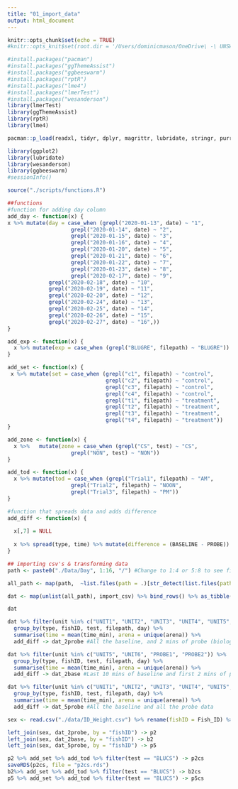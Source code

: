 ```yaml
---
title: "01_import_data"
output: html_document
---
```


```r
knitr::opts_chunk$set(echo = TRUE)
#knitr::opts_knit$set(root.dir = '/Users/dominicmason/OneDrive\ -\ UNSW/hons') #sets WD as project for all chunks - doesn't change directory for setup chunk

#install.packages("pacman")
#install.packages("ggThemeAssist")
#install.packages("ggbeeswarm")
#install.packages("rptR")
#install.packages("lme4")
#install.packages("lmerTest")
#install.packages("wesanderson")
library(lmerTest)
library(ggThemeAssist)
library(rptR)
library(lme4)

pacman::p_load(readxl, tidyr, dplyr, magrittr, lubridate, stringr, purrr)

library(ggplot2)
library(lubridate)
library(wesanderson)
library(ggbeeswarm)
#sessionInfo()
```

```r
source("./scripts/functions.R")
```

```r
##functions
#function for adding day column
add_day <- function(x) {
x %>% mutate(day = case_when (grepl("2020-01-13", date) ~ "1",
                    grepl("2020-01-14", date) ~ "2",
                    grepl("2020-01-15", date) ~ "3",
                    grepl("2020-01-16", date) ~ "4",
                    grepl("2020-01-20", date) ~ "5",
                    grepl("2020-01-21", date) ~ "6",
                    grepl("2020-01-22", date) ~ "7",
                    grepl("2020-01-23", date) ~ "8",
                    grepl("2020-02-17", date) ~ "9",
             grepl("2020-02-18", date) ~ "10",
             grepl("2020-02-19", date) ~ "11",
             grepl("2020-02-20", date) ~ "12",
             grepl("2020-02-24", date) ~ "13",
             grepl("2020-02-25", date) ~ "14",
             grepl("2020-02-26", date) ~ "15",
             grepl("2020-02-27", date) ~ "16",))
}

add_exp <- function(x) {
  x %>% mutate(exp = case_when (grepl("BLUGRE", filepath) ~ "BLUGRE"))
}

add_set <- function(x) {
 x %>% mutate(set = case_when (grepl("c1", filepath) ~ "control",
                               grepl("c2", filepath) ~ "control",
                               grepl("c3", filepath) ~ "control",
                               grepl("c4", filepath) ~ "control",
                               grepl("t1", filepath) ~ "treatment",
                               grepl("t2", filepath) ~ "treatment",
                               grepl("t3", filepath) ~ "treatment",
                               grepl("t4", filepath) ~ "treatment"))
}

add_zone <- function(x) {
  x %>%   mutate(zone = case_when (grepl("CS", test) ~ "CS",
                    grepl("NON", test) ~ "NON"))
}

add_tod <- function(x) {
  x %>% mutate(tod = case_when (grepl("Trial1", filepath) ~ "AM",
                    grepl("Trial2", filepath) ~ "NOON",
                    grepl("Trial3", filepath) ~ "PM")) 
}

#function that spreads data and adds difference
add_diff <- function(x) {
  
  x[,7] = NULL
  
  x %>% spread(type, time) %>% mutate(difference = (BASELINE - PROBE))
}

```

```r
## importing csv's & transforming data
path <- paste0("./Data/Day", 1:16, "/") #Change to 1:4 or 5:8 to see first and second half to go back to normal

all_path <- map(path,  ~list.files(path = .)[str_detect(list.files(path = .), ".csv")] ) %>% map2(.,path,~ paste0(.y, .x))

dat <- map(unlist(all_path), import_csv) %>% bind_rows() %>% as_tibble() %>% group_by(filepath, date, marking, type, test, unit, variable, arena) %>% summarise(total = sum(number), mean = mean(number)) %>% filter(variable == "ZONE_TIMERS") %>% group_by(type, marking, test, unit, filepath, date) %>% summarise(sum_time = sum(total), arena = unique(arena)) %>% arrange(filepath, marking, type, test) %>% mutate(time_min = if_else(type == "BASELINE", sum_time/5, sum_time/1)) %>% add_day %>% add_exp %>% add_zone %>% add_tod %>% add_set %>% mutate(day = as.numeric(day)) %>% rename(fishID = marking)

dat
```

```r
dat %>% filter(unit %in% c("UNIT1", "UNIT2", "UNIT3", "UNIT4", "UNIT5", "UNIT6", "PROBE1", "PROBE2")) %>%
  group_by(type, fishID, test, filepath, day) %>%
  summarise(time = mean(time_min), arena = unique(arena)) %>%
  add_diff -> dat_2probe #All the baseline, and 2 mins of probe (biologically, fish forget after 2mins)

dat %>% filter(unit %in% c("UNIT5", "UNIT6", "PROBE1", "PROBE2")) %>%
  group_by(type, fishID, test, filepath, day) %>%
  summarise(time = mean(time_min), arena = unique(arena)) %>%
  add_diff -> dat_2base #Last 10 mins of baseline and first 2 mins of probe

dat %>% filter(unit %in% c("UNIT1", "UNIT2", "UNIT3", "UNIT4", "UNIT5", "UNIT6", "PROBE1", "PROBE2","PROBE3", "PROBE4", "PROBE5")) %>%
  group_by(type, fishID, test, filepath, day) %>%
  summarise(time = mean(time_min), arena = unique(arena)) %>%
  add_diff -> dat_5probe #All the baseline and all the probe data

sex <- read.csv("./data/ID_Weight.csv") %>% rename(fishID = Fish_ID) %>% rename(sex = Sex)

left_join(sex, dat_2probe, by = "fishID") -> p2
left_join(sex, dat_2base, by = "fishID") -> b2
left_join(sex, dat_5probe, by = "fishID") -> p5

p2 %>% add_set %>% add_tod %>% filter(test == "BLUCS") -> p2cs
saveRDS(p2cs, file = "p2cs.rds")
b2%>% add_set %>% add_tod %>% filter(test == "BLUCS") -> b2cs
p5 %>% add_set %>% add_tod %>% filter(test == "BLUCS") -> p5cs

```






